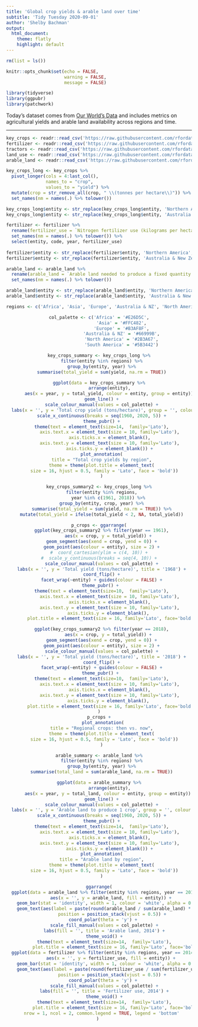 ```yaml
---
title: 'Global crop yields & arable land over time'
subtitle: 'Tidy Tuesday 2020-09-01'
author: 'Shelby Bachman'
output: 
  html_document:
    theme: flatly
    highlight: default
---
```


```r

rm(list = ls())

knitr::opts_chunk$set(echo = FALSE,
                      warning = FALSE,
                      message = FALSE)

library(tidyverse)
library(ggpubr)
library(patchwork)

```

Today's dataset comes from [Our World's Data](https://ourworldindata.org/crop-yields) and includes metrics on agricultural yields and arable land availability across regions and time.

<hr>

```r

key_crops <- readr::read_csv('https://raw.githubusercontent.com/rfordatascience/tidytuesday/master/data/2020/2020-09-01/key_crop_yields.csv')
fertilizer <- readr::read_csv('https://raw.githubusercontent.com/rfordatascience/tidytuesday/master/data/2020/2020-09-01/cereal_crop_yield_vs_fertilizer_application.csv')
tractors <- readr::read_csv('https://raw.githubusercontent.com/rfordatascience/tidytuesday/master/data/2020/2020-09-01/cereal_yields_vs_tractor_inputs_in_agriculture.csv')
land_use <- readr::read_csv('https://raw.githubusercontent.com/rfordatascience/tidytuesday/master/data/2020/2020-09-01/land_use_vs_yield_change_in_cereal_production.csv')
arable_land <- readr::read_csv('https://raw.githubusercontent.com/rfordatascience/tidytuesday/master/data/2020/2020-09-01/arable_land_pin.csv')

```

```r

key_crops_long <- key_crops %>% 
  pivot_longer(cols = 4:last_col(),
               names_to = "crop", 
               values_to = "yield") %>% 
  mutate(crop = str_remove_all(crop, " \\(tonnes per hectare\\)")) %>% 
  set_names(nm = names(.) %>% tolower())

key_crops_long$entity <- str_replace(key_crops_long$entity, 'Northern America', 'North America')
key_crops_long$entity <- str_replace(key_crops_long$entity, 'Australia & New Zealand', 'Australia & NZ')

fertilizer <- fertilizer %>%
  rename(fertilizer_use = `Nitrogen fertilizer use (kilograms per hectare)`) %>%
  set_names(nm = names(.) %>% tolower()) %>%
  select(entity, code, year, fertilizer_use)
  
fertilizer$entity <- str_replace(fertilizer$entity, 'Northern America', 'North America')
fertilizer$entity <- str_replace(fertilizer$entity, 'Australia & New Zealand', 'Australia & NZ')

arable_land <- arable_land %>%
  rename(arable_land = `Arable land needed to produce a fixed quantity of crops ((1.0 = 1961))`) %>%
  set_names(nm = names(.) %>% tolower())

arable_land$entity <- str_replace(arable_land$entity, 'Northern America', 'North America')
arable_land$entity <- str_replace(arable_land$entity, 'Australia & New Zealand', 'Australia & NZ')

```

<center>

```r

regions <- c('Africa', 'Asia', 'Europe', 'Australia & NZ', 'North America', 'South America')

col_palette <- c('Africa' = '#E26D5C',
                 'Asia' = '#FFC482',
                 'Europe' = '#B3AF8F',
                 'Australia & NZ' = '#66999B',
                 'North America' = '#2B3A67',
                 'South America' = '#5B3442')

key_crops_summary <- key_crops_long %>%
  filter(entity %in% regions) %>%
  group_by(entity, year) %>%
  summarise(total_yield = sum(yield, na.rm = TRUE))

ggplot(data = key_crops_summary %>%
         arrange(entity), 
       aes(x = year, y = total_yield, colour = entity, group = entity)) +
  geom_line() +
  scale_colour_manual(values = col_palette) +
  labs(x = '', y = 'Total crop yield (tons/hectare)', group = '', colour = '') +
  scale_x_continuous(breaks = seq(1960, 2020, 5)) +
  theme_pubr() +
  theme(text = element_text(size=14,  family='Lato'),
        axis.text.x = element_text(size = 10, family='Lato'),
        axis.ticks.x = element_blank(),
        axis.text.y = element_text(size = 10, family='Lato'),
        axis.ticks.y = element_blank()) +
  plot_annotation(
  title = "Total crop yields by region",
  theme = theme(plot.title = element_text(
    size = 16, hjust = 0.5, family = 'Lato', face = 'bold'))
  )

```

```r

key_crops_summary2 <- key_crops_long %>%
  filter(entity %in% regions,
         year %in% c(1961, 2018)) %>%  
  group_by(entity, crop, year) %>%
  summarise(total_yield = sum(yield, na.rm = TRUE)) %>%
  mutate(total_yield = ifelse(total_yield < 2, NA, total_yield))

p_crops <- ggarrange(
  ggplot(key_crops_summary2 %>% filter(year == 1961),
       aes(x = crop, y = total_yield)) +
  geom_segment(aes(xend = crop, yend = 0)) +
  geom_point(aes(colour = entity), size = 2) +
#  coord_cartesian(ylim = c(4, 10)) +
#  scale_y_continuous(breaks = seq(4, 10)) +
  scale_colour_manual(values = col_palette) +
  labs(x = '', y = 'Total yield (tons/hectare)', title = '1968') +
  coord_flip() +
  facet_wrap(~entity) + guides(colour = FALSE) +
  theme_pubr() + 
  theme(text = element_text(size=10,  family='Lato'),
        axis.text.x = element_text(size = 10, family='Lato'),
        axis.ticks.x = element_blank(),
        axis.text.y = element_text(size = 10, family='Lato'),
        axis.ticks.y = element_blank(), 
        plot.title = element_text(size = 16, family='Lato', face='bold')),

  ggplot(key_crops_summary2 %>% filter(year == 2018),
       aes(x = crop, y = total_yield)) +
  geom_segment(aes(xend = crop, yend = 0)) +
  geom_point(aes(colour = entity), size = 2) +
  scale_colour_manual(values = col_palette) +
  labs(x = '', y = 'Total yield (tons/hectare)', title = '2018') +
  coord_flip() +
  facet_wrap(~entity) + guides(colour = FALSE) +
  theme_pubr() + 
  theme(text = element_text(size=10,  family='Lato'),
        axis.text.x = element_text(size = 10, family='Lato'),
        axis.ticks.x = element_blank(),
        axis.text.y = element_text(size = 10, family='Lato'),
        axis.ticks.y = element_blank(), 
        plot.title = element_text(size = 16, family='Lato', face='bold'))
)
p_crops +
   plot_annotation(
  title = "Regional crops: then vs. now",
  theme = theme(plot.title = element_text(
    size = 16, hjust = 0.5, family = 'Lato', face = 'bold'))
  )

```

```r

arable_summary <- arable_land %>%
  filter(entity %in% regions) %>%
  group_by(entity, year) %>%
  summarise(total_land = sum(arable_land, na.rm = TRUE))

ggplot(data = arable_summary %>%
         arrange(entity), 
       aes(x = year, y = total_land, colour = entity, group = entity)) +
  geom_line() +
  scale_colour_manual(values = col_palette) +
  labs(x = '', y = 'Arable land to produce 1 crop', group = '', colour = '') +
  scale_x_continuous(breaks = seq(1960, 2020, 5)) +
  theme_pubr() +
  theme(text = element_text(size=14,  family='Lato'),
        axis.text.x = element_text(size = 10, family='Lato'),
        axis.ticks.x = element_blank(),
        axis.text.y = element_text(size = 10, family='Lato'),
        axis.ticks.y = element_blank()) +
  plot_annotation(
  title = "Arable land by region",
  theme = theme(plot.title = element_text(
    size = 16, hjust = 0.5, family = 'Lato', face = 'bold'))
  )

```
```r

ggarrange(
  ggplot(data = arable_land %>% filter(entity %in% regions, year == 2014),
         aes(x = '', y = arable_land, fill = entity)) +
    geom_bar(stat = 'identity', width = 1, colour = 'white', alpha = 0.8) +
    geom_text(aes(label = paste(round(arable_land / sum(arable_land) * 100, 1), "%")),
          position = position_stack(vjust = 0.5)) +
    coord_polar(theta = 'y') + 
    scale_fill_manual(values = col_palette) +
    labs(fill = '', title = 'Arable land, 2014') +
    theme_void() +
    theme(text = element_text(size=14,  family='Lato'),
          plot.title = element_text(size = 16, family='Lato', face='bold', hjust = 0.5)),
  ggplot(data = fertilizer %>% filter(entity %in% regions, year == 2014),
         aes(x = '', y = fertilizer_use, fill = entity)) +
    geom_bar(stat = 'identity', width = 1, colour = 'white', alpha = 0.8) +
    geom_text(aes(label = paste(round(fertilizer_use / sum(fertilizer_use) * 100, 1), "%")),
          position = position_stack(vjust = 0.5)) +
    coord_polar(theta = 'y') + 
    scale_fill_manual(values = col_palette) +
    labs(fill = '', title = 'Fertilizer use, 2014') +
    theme_void() +
    theme(text = element_text(size=14,  family='Lato'),
          plot.title = element_text(size = 16, family='Lato', face='bold', hjust = 0.5)),
  nrow = 1, ncol = 2, common.legend = TRUE, legend = 'bottom'
) 

```

</center>
